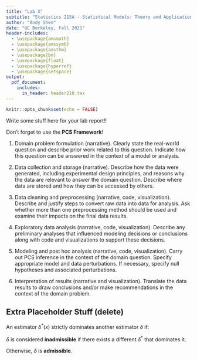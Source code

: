 ```yaml
---
title: "Lab X"
subtitle: "Statistics 215A - Statistical Models: Theory and Application"
author: "Andy Shen"
date: "UC Berkeley, Fall 2021"
header-includes:
  - \usepackage{amsmath}
  - \usepackage{amssymb}
  - \usepackage{amsthm}
  - \usepackage{bm}
  - \usepackage{float}
  - \usepackage{hyperref}
  - \usepackage{setspace}
output: 
  pdf_document:
    includes:
      in_header: header210.tex
---
```


```r
knitr::opts_chunk$set(echo = FALSE)
```

\setstretch{1.5}


Write some stuff here for your lab report!!

Don't forget to use the **PCS Framework**!

1) Domain problem formulation (narrative). Clearly state the real-world question and describe prior work related to this question. Indicate how this question can be answered in the context of a model or analysis.

2) Data collection and storage (narrative). Describe how the data were generated, including experimental design principles, and reasons why the data are relevant to answer the domain question. Describe where data are stored and how they can be accessed by others.

3) Data cleaning and preprocessing (narrative, code, visualization). Describe and justify steps to convert raw data into data for analysis. Ask whether more than one preprocessing method should be used and examine their impacts on the final data results.

4) Exploratory data analysis (narrative, code, visualization). Describe any preliminary analyses that influenced modeling decisions or conclusions along with code and visualizations to support these decisions.

5) Modeling and post hoc analysis (narrative, code, visualization). Carry out PCS inference in the context of the domain question. Specify appropriate model and data perturbations. If necessary, specify null hypotheses and associated perturbations.

6) Interpretation of results (narrative and visualization). Translate the data results to draw conclusions and/or make recommendations in the context of the domain problem.

## Extra Placeholder Stuff (delete)

An estimator $\delta^*(x)$ strictly dominates another estimator $\delta$ if:

\begin{align*}
R(\theta, \delta^*) \leq R(\theta, \delta), \forall \theta \in \Omega, \\
R(\theta, \delta^*) < R(\theta, \delta), \text{ for some } \theta \in \Omega.
\end{align*}

$\delta$ is considered **inadmissible** if there exists a  different $\delta^*$ that dominates it.

Otherwise, $\delta$ is **admissible**.



\begin{align*}
X \simiid N(\mu, \sigma^2)
\end{align*}


\begin{align*}
\cg \\
\ind{[x \leq 3]}\\
\var(X + Y) = \var(X) + \var(Y) + 2\cov(X, Y)\\
\sign{x}\\
\law{X}
\end{align*}

